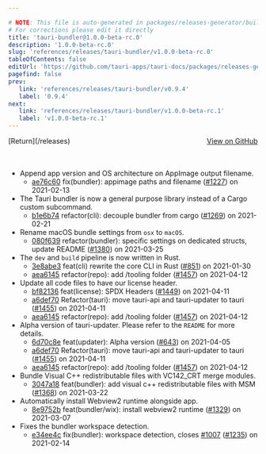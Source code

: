 ```yaml
---

# NOTE: This file is auto-generated in packages/releases-generator/build.ts
# For corrections please edit it directly
title: 'tauri-bundler@1.0.0-beta-rc.0'
description: '1.0.0-beta-rc.0'
slug: 'references/releases/tauri-bundler/v1.0.0-beta-rc.0'
tableOfContents: false
editUrl: 'https://github.com/tauri-apps/tauri-docs/packages/releases-generator/build.ts'
pagefind: false
prev:
   link: 'references/releases/tauri-bundler/v0.9.4'
   label: '0.9.4'
next:
   link: 'references/releases/tauri-bundler/v1.0.0-beta-rc.1'
   label: 'v1.0.0-beta-rc.1'
---
```


			

<ReleaseSidebar slug="references/releases/tauri-bundler"  packageName="tauri-bundler" />

<div style="margin-bottom:3rem; display: flex; justify-content: space-between; align-items: center"><span>[Return](/releases)</span><span><a href="https://github.com/tauri-apps/tauri/releases/tag/tauri-bundler-v1.0.0-beta-rc.0">View on GitHub</a></span></div>

- Append app version and OS architecture on AppImage output filename.
  - [ae76c60](https://www.github.com/tauri-apps/tauri/commit/ae76c60a615602fcb8c1dd824a6ad9fa8f48fe69) fix(bundler): appimage paths and filename ([#1227](https://www.github.com/tauri-apps/tauri/pull/1227)) on 2021-02-13
- The Tauri bundler is now a general purpose library instead of a Cargo custom subcommand.
  - [b1e6b74](https://www.github.com/tauri-apps/tauri/commit/b1e6b74a4f624b623a840686fb1abe1d23593867) refactor(cli): decouple bundler from cargo ([#1269](https://www.github.com/tauri-apps/tauri/pull/1269)) on 2021-02-21
- Rename macOS bundle settings from `osx` to `macOS`.
  - [080f639](https://www.github.com/tauri-apps/tauri/commit/080f6391bac4fd59e9e71b9785d7a2f835703805) refactor(bundler): specific settings on dedicated structs, update README ([#1380](https://www.github.com/tauri-apps/tauri/pull/1380)) on 2021-03-25
- The `dev` and `build` pipeline is now written in Rust.
  - [3e8abe3](https://www.github.com/tauri-apps/tauri/commit/3e8abe376407bb0ca8893602590ed9edf7aa71a1) feat(cli) rewrite the core CLI in Rust ([#851](https://www.github.com/tauri-apps/tauri/pull/851)) on 2021-01-30
  - [aea6145](https://www.github.com/tauri-apps/tauri/commit/aea614587bddab930d552512b54e18624fbf573e) refactor(repo): add /tooling folder ([#1457](https://www.github.com/tauri-apps/tauri/pull/1457)) on 2021-04-12
- Update all code files to have our license header.
  - [bf82136](https://www.github.com/tauri-apps/tauri/commit/bf8213646689175f8a158b956911f3a43e360690) feat(license): SPDX Headers ([#1449](https://www.github.com/tauri-apps/tauri/pull/1449)) on 2021-04-11
  - [a6def70](https://www.github.com/tauri-apps/tauri/commit/a6def7066eec19c889b0f14cc1e475bf209a332e) Refactor(tauri): move tauri-api and tauri-updater to tauri ([#1455](https://www.github.com/tauri-apps/tauri/pull/1455)) on 2021-04-11
  - [aea6145](https://www.github.com/tauri-apps/tauri/commit/aea614587bddab930d552512b54e18624fbf573e) refactor(repo): add /tooling folder ([#1457](https://www.github.com/tauri-apps/tauri/pull/1457)) on 2021-04-12
- Alpha version of tauri-updater. Please refer to the `README` for more details.
  - [6d70c8e](https://www.github.com/tauri-apps/tauri/commit/6d70c8e1e256fe839c4a947375bb529d7b4f7301) feat(updater): Alpha version ([#643](https://www.github.com/tauri-apps/tauri/pull/643)) on 2021-04-05
  - [a6def70](https://www.github.com/tauri-apps/tauri/commit/a6def7066eec19c889b0f14cc1e475bf209a332e) Refactor(tauri): move tauri-api and tauri-updater to tauri ([#1455](https://www.github.com/tauri-apps/tauri/pull/1455)) on 2021-04-11
  - [aea6145](https://www.github.com/tauri-apps/tauri/commit/aea614587bddab930d552512b54e18624fbf573e) refactor(repo): add /tooling folder ([#1457](https://www.github.com/tauri-apps/tauri/pull/1457)) on 2021-04-12
- Bundle Visual C++ redistributable files with VC142\_CRT merge modules.
  - [3047a18](https://www.github.com/tauri-apps/tauri/commit/3047a18975db07abdf49985f531c3925f68a0db9) feat(bundler): add visual c++ redistributable files with MSM ([#1368](https://www.github.com/tauri-apps/tauri/pull/1368)) on 2021-03-22
- Automatically install Webview2 runtime alongside app.
  - [8e9752b](https://www.github.com/tauri-apps/tauri/commit/8e9752bb8bad5c56b55a3750876e0073efdc6d39) feat(bundler/wix): install webview2 runtime ([#1329](https://www.github.com/tauri-apps/tauri/pull/1329)) on 2021-03-07
- Fixes the bundler workspace detection.
  - [e34ee4c](https://www.github.com/tauri-apps/tauri/commit/e34ee4c29c7fde02e09685a3100f0b2ef6380c98) fix(bundler): workspace detection, closes [#1007](https://www.github.com/tauri-apps/tauri/pull/1007) ([#1235](https://www.github.com/tauri-apps/tauri/pull/1235)) on 2021-02-14

